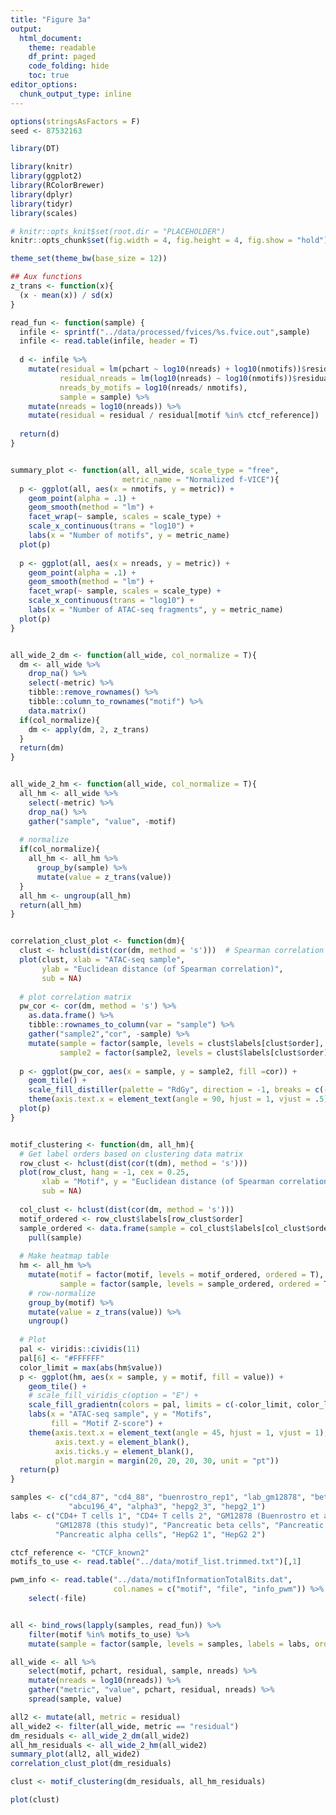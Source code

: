 ```yaml
---
title: "Figure 3a"
output:
  html_document:
    theme: readable
    df_print: paged
    code_folding: hide
    toc: true
editor_options: 
  chunk_output_type: inline
---
```


```r
options(stringsAsFactors = F)
seed <- 87532163

library(DT)

library(knitr)
library(ggplot2)
library(RColorBrewer)
library(dplyr)
library(tidyr)
library(scales)

# knitr::opts_knit$set(root.dir = "PLACEHOLDER")
knitr::opts_chunk$set(fig.width = 4, fig.height = 4, fig.show = "hold")

theme_set(theme_bw(base_size = 12))
```

```r
## Aux functions
z_trans <- function(x){
  (x - mean(x)) / sd(x)
}

read_fun <- function(sample) {
  infile <- sprintf("../data/processed/fvices/%s.fvice.out",sample)
  infile <- read.table(infile, header = T) 
  
  d <- infile %>% 
    mutate(residual = lm(pchart ~ log10(nreads) + log10(nmotifs))$residual,
           residual_nreads = lm(log10(nreads) ~ log10(nmotifs))$residual,
           nreads_by_motifs = log10(nreads/ nmotifs),
           sample = sample) %>% 
    mutate(nreads = log10(nreads)) %>% 
    mutate(residual = residual / residual[motif %in% ctcf_reference])
  
  return(d)
}


summary_plot <- function(all, all_wide, scale_type = "free", 
                         metric_name = "Normalized f-VICE"){
  p <- ggplot(all, aes(x = nmotifs, y = metric)) +
    geom_point(alpha = .1) +
    geom_smooth(method = "lm") +
    facet_wrap(~ sample, scales = scale_type) +
    scale_x_continuous(trans = "log10") +
    labs(x = "Number of motifs", y = metric_name)
  plot(p)
  
  p <- ggplot(all, aes(x = nreads, y = metric)) +
    geom_point(alpha = .1) +
    geom_smooth(method = "lm") +
    facet_wrap(~ sample, scales = scale_type) +
    scale_x_continuous(trans = "log10") +
    labs(x = "Number of ATAC-seq fragments", y = metric_name)
  plot(p)
}


all_wide_2_dm <- function(all_wide, col_normalize = T){
  dm <- all_wide %>%
    drop_na() %>% 
    select(-metric) %>% 
    tibble::remove_rownames() %>% 
    tibble::column_to_rownames("motif") %>% 
    data.matrix()
  if(col_normalize){
    dm <- apply(dm, 2, z_trans)
  }
  return(dm)
}


all_wide_2_hm <- function(all_wide, col_normalize = T){
  all_hm <- all_wide %>% 
    select(-metric) %>% 
    drop_na() %>% 
    gather("sample", "value", -motif)
  
  # normalize
  if(col_normalize){
    all_hm <- all_hm %>% 
      group_by(sample) %>% 
      mutate(value = z_trans(value))
  }
  all_hm <- ungroup(all_hm)
  return(all_hm)
}


correlation_clust_plot <- function(dm){
  clust <- hclust(dist(cor(dm, method = 's')))  # Spearman correlation
  plot(clust, xlab = "ATAC-seq sample", 
       ylab = "Euclidean distance (of Spearman correlation)",
       sub = NA)
  
  # plot correlation matrix
  pw_cor <- cor(dm, method = 's') %>% 
    as.data.frame() %>% 
    tibble::rownames_to_column(var = "sample") %>% 
    gather("sample2","cor", -sample) %>% 
    mutate(sample = factor(sample, levels = clust$labels[clust$order], ordered = T),
           sample2 = factor(sample2, levels = clust$labels[clust$order], ordered = T))
  
  p <- ggplot(pw_cor, aes(x = sample, y = sample2, fill =cor)) + 
    geom_tile() +
    scale_fill_distiller(palette = "RdGy", direction = -1, breaks = c(-1,0,1), limits = c(-1, 1)) +
    theme(axis.text.x = element_text(angle = 90, hjust = 1, vjust = .5))
  plot(p)
}


motif_clustering <- function(dm, all_hm){
  # Get label orders based on clustering data matrix
  row_clust <- hclust(dist(cor(t(dm), method = 's')))
  plot(row_clust, hang = -1, cex = 0.25, 
       xlab = "Motif", y = "Euclidean distance (of Spearman correlation)",
       sub = NA)
  
  col_clust <- hclust(dist(cor(dm, method = 's')))
  motif_ordered <- row_clust$labels[row_clust$order]
  sample_ordered <- data.frame(sample = col_clust$labels[col_clust$order]) %>% 
    pull(sample)
  
  # Make heatmap table
  hm <- all_hm %>% 
    mutate(motif = factor(motif, levels = motif_ordered, ordered = T),
           sample = factor(sample, levels = sample_ordered, ordered = T)) %>% 
    # row-normalize
    group_by(motif) %>% 
    mutate(value = z_trans(value)) %>% 
    ungroup()
  
  # Plot
  pal <- viridis::cividis(11)
  pal[6] <- "#FFFFFF"
  color_limit = max(abs(hm$value)) 
  p <- ggplot(hm, aes(x = sample, y = motif, fill = value)) +
    geom_tile() +
    # scale_fill_viridis_c(option = "E") +
    scale_fill_gradientn(colors = pal, limits = c(-color_limit, color_limit)) +
    labs(x = "ATAC-seq sample", y = "Motifs", 
         fill = "Motif Z-score") +
    theme(axis.text.x = element_text(angle = 45, hjust = 1, vjust = 1),
          axis.text.y = element_blank(),
          axis.ticks.y = element_blank(),
          plot.margin = margin(20, 20, 20, 30, unit = "pt"))
  return(p)
}
```

```r
samples <- c("cd4_87", "cd4_88", "buenrostro_rep1", "lab_gm12878", "beta3", 
             "abcu196_4", "alpha3", "hepg2_3", "hepg2_1")
labs <- c("CD4+ T cells 1", "CD4+ T cells 2", "GM12878 (Buenrostro et al)",
          "GM12878 (this study)", "Pancreatic beta cells", "Pancreatic islets", 
          "Pancreatic alpha cells", "HepG2 1", "HepG2 2")

ctcf_reference <- "CTCF_known2"
motifs_to_use <- read.table("../data/motif_list.trimmed.txt")[,1]

pwm_info <- read.table("../data/motifInformationTotalBits.dat", 
                       col.names = c("motif", "file", "info_pwm")) %>% 
    select(-file)


all <- bind_rows(lapply(samples, read_fun)) %>% 
    filter(motif %in% motifs_to_use) %>% 
    mutate(sample = factor(sample, levels = samples, labels = labs, ordered = T))

all_wide <- all %>% 
    select(motif, pchart, residual, sample, nreads) %>% 
    mutate(nreads = log10(nreads)) %>% 
    gather("metric", "value", pchart, residual, nreads) %>% 
    spread(sample, value)
```

```r
all2 <- mutate(all, metric = residual)
all_wide2 <- filter(all_wide, metric == "residual")
dm_residuals <- all_wide_2_dm(all_wide2)
all_hm_residuals <- all_wide_2_hm(all_wide2)
summary_plot(all2, all_wide2)
correlation_clust_plot(dm_residuals)
```

```r
clust <- motif_clustering(dm_residuals, all_hm_residuals)
```

```r
plot(clust)
```

